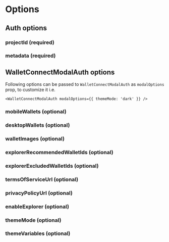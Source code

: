 
# Options

## Auth options

### projectId (required)

<ProjectIdPartial />

### metadata (required)

<MetadataPartial />

## WalletConnectModalAuth options

Following options can be passed to `WalletConnectModalAuth` as `modalOptions` prop, to customize it i.e.

```tsx
<WalletConnectModalAuth modalOptions={{ themeMode: 'dark' }} />
```

### mobileWallets (optional)

<MobileWalletsPartial />

### desktopWallets (optional)

<DesktopWalletsPartial />

### walletImages (optional)

<WalletImagesPartial />

### explorerRecommendedWalletIds (optional)

<ExplorerRecommendedWalletIdsPartial />

### explorerExcludedWalletIds (optional)

<ExplorerExcludedWalletIdsPartial />

### termsOfServiceUrl (optional)

<TermsOfServiceUrlPartial />

### privacyPolicyUrl (optional)

<PrivacyPolicyUrlPartial />

### enableExplorer (optional)

<EnableExplorerPartial />

### themeMode (optional)

<ThemeModePartial />

### themeVariables (optional)

<ThemeVariablesPartial />
